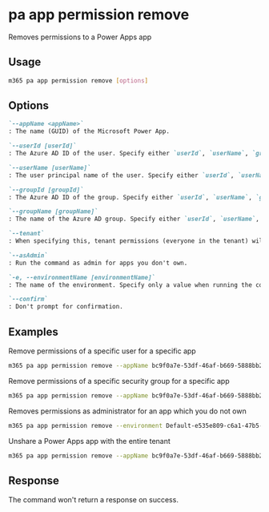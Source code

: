 
# pa app permission remove

Removes permissions to a Power Apps app

## Usage

```sh
m365 pa app permission remove [options]
```

## Options

```md definition-list
`--appName <appName>`
: The name (GUID) of the Microsoft Power App.

`--userId [userId]`
: The Azure AD ID of the user. Specify either `userId`, `userName`, `groupId`, `groupName`, or `tenant`.

`--userName [userName]`
: The user principal name of the user. Specify either `userId`, `userName`, `groupId`, `groupName`, or `tenant`.

`--groupId [groupId]`
: The Azure AD ID of the group. Specify either `userId`, `userName`, `groupId`, `groupName`, or `tenant`.

`--groupName [groupName]`
: The name of the Azure AD group. Specify either `userId`, `userName`, `groupId`, `groupName`, or `tenant`.

`--tenant`
: When specifying this, tenant permissions (everyone in the tenant) will be removed. Specify either `userId`, `userName`, `groupId`, `groupName`, or `tenant`.

`--asAdmin`
: Run the command as admin for apps you don't own.

`-e, --environmentName [environmentName]`
: The name of the environment. Specify only a value when running the command as admin.

`--confirm`
: Don't prompt for confirmation.
```

<Global />

## Examples

Remove permissions of a specific user for a specific app

```sh
m365 pa app permission remove --appName bc9f0a7e-53df-46af-b669-5888bb2f63d0 --userName john.doe@contoso.com 
```

Remove permissions of a specific security group for a specific app

```sh
m365 pa app permission remove --appName bc9f0a7e-53df-46af-b669-5888bb2f63d0 --groupName Developers
```

Removes permissions as administrator for an app which you do not own

```sh
m365 pa app permission remove --environment Default-e535e809-c6a1-47b5-8951-d0898a64bf8a --appName bc9f0a7e-53df-46af-b669-5888bb2f63d0 --userId 42a28ec6-972f-4fdd-b483-50ee4b237f91 --asAdmin
```

Unshare a Power Apps app with the entire tenant

```sh
m365 pa app permission remove --appName bc9f0a7e-53df-46af-b669-5888bb2f63d0 --tenant
```

## Response

The command won't return a response on success.
